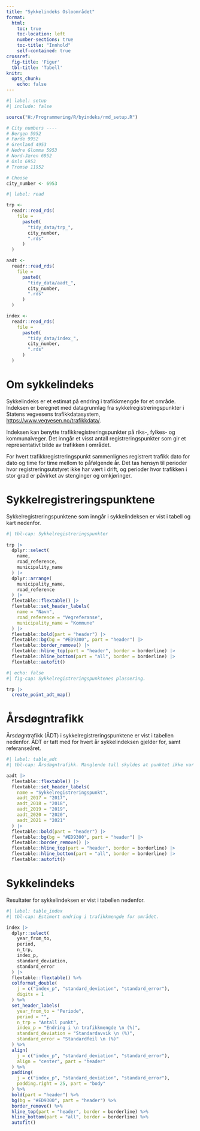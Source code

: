 ```yaml
---
title: "Sykkelindeks Osloområdet"
format: 
  html:
    toc: true
    toc-location: left
    number-sections: true
    toc-title: "Innhold"
    self-contained: true
crossref: 
  fig-title: 'Figur'
  tbl-title: 'Tabell'
knitr: 
  opts_chunk: 
    echo: false
---
```


```r
#| label: setup
#| include: false

source("H:/Programmering/R/byindeks/rmd_setup.R")

# City numbers ----
# Bergen 5952
# Førde 9952
# Grenland 4953
# Nedre Glomma 5953
# Nord-Jæren 6952
# Oslo 6953
# Tromsø 11952

# Choose
city_number <- 6953
```

```r
#| label: read

trp <- 
  readr::read_rds(
    file =
      paste0(
        "tidy_data/trp_",
        city_number,
        ".rds"
      )
  )

aadt <-
  readr::read_rds(
    file =
      paste0(
        "tidy_data/aadt_",
        city_number,
        ".rds"
      )
  )

index <-
  readr::read_rds(
    file =
      paste0(
        "tidy_data/index_",
        city_number,
        ".rds"
      )
  )
```

# Om sykkelindeks
Sykkelindeks er et estimat på endring i trafikkmengde for et område. Indeksen er beregnet med datagrunnlag fra sykkelregistreringspunkter i Statens vegvesens trafikkdatasystem, <https://www.vegvesen.no/trafikkdata/>. 

Indeksen kan benytte trafikkregistreringspunkter på riks-, fylkes- og  kommunalveger. Det inngår et visst antall registreringspunkter som gir et representativt bilde av trafikken i området. 

For hvert trafikkregistreringspunkt sammenlignes registrert trafikk dato for dato og time for time mellom to påfølgende år. Det tas hensyn til perioder hvor registreringsutstyret ikke har vært i drift, og perioder hvor trafikken i stor grad er påvirket av stenginger og omkjøringer.


# Sykkelregistreringspunktene
Sykkelregistreringspunktene som inngår i sykkelindeksen er vist i tabell og kart nedenfor.

```r
#| tbl-cap: Sykkelregistreringspunkter
 
trp |> 
  dplyr::select(
    name, 
    road_reference, 
    municipality_name
  ) |> 
  dplyr::arrange(
    municipality_name,
    road_reference
  ) |> 
  flextable::flextable() |> 
  flextable::set_header_labels(
    name = "Navn",
    road_reference = "Vegreferanse",
    municipality_name = "Kommune"
  ) |> 
  flextable::bold(part = "header") |> 
  flextable::bg(bg = "#ED9300", part = "header") |> 
  flextable::border_remove() |> 
  flextable::hline_top(part = "header", border = borderline) |> 
  flextable::hline_bottom(part = "all", border = borderline) |> 
  flextable::autofit() 
```



```r
#| echo: false
#| fig-cap: Sykkelregistreringspunktenes plassering.

trp |> 
  create_point_adt_map()
```


# Årsdøgntrafikk
Årsdøgntrafikk (ÅDT) i sykkelregistreringspunktene er vist i tabellen nedenfor. ÅDT er tatt med for hvert år sykkelindeksen gjelder for, samt referanseåret. 

```r
#| label: table_adt
#| tbl-cap: Årsdøgntrafikk. Manglende tall skyldes at punktet ikke var i drift eller at data hadde for dårlig kvalitet.

aadt |> 
  flextable::flextable() |> 
  flextable::set_header_labels(
    name = "Sykkelregistreringspunkt",
    aadt_2017 = "2017",
    aadt_2018 = "2018",
    aadt_2019 = "2019",
    aadt_2020 = "2020",
    aadt_2021 = "2021"
  ) |> 
  flextable::bold(part = "header") |> 
  flextable::bg(bg = "#ED9300", part = "header") |> 
  flextable::border_remove() |> 
  flextable::hline_top(part = "header", border = borderline) |> 
  flextable::hline_bottom(part = "all", border = borderline) |> 
  flextable::autofit() 
```

# Sykkelindeks
Resultater for sykkelindeksen er vist i tabellen nedenfor.

```r
#| label: table_index
#| tbl-cap: Estimert endring i trafikkmengde for området.

index |> 
  dplyr::select(
    year_from_to,
    period,
    n_trp,
    index_p,
    standard_deviation,
    standard_error
  ) |> 
  flextable::flextable() %>%
  colformat_double(
    j = c("index_p", "standard_deviation", "standard_error"),
    digits = 1
  ) %>%
  set_header_labels(
    year_from_to = "Periode",
    period = "",
    n_trp = "Antall punkt",
    index_p = "Endring i \n trafikkmengde \n (%)",
    standard_deviation = "Standardavvik \n (%)",
    standard_error = "Standardfeil \n (%)"
  ) %>%
  align(
    j = c("index_p", "standard_deviation", "standard_error"),
    align = "center", part = "header"
  ) %>%
  padding(
    j = c("index_p", "standard_deviation", "standard_error"),
    padding.right = 25, part = "body"
  ) %>%
  bold(part = "header") %>%
  bg(bg = "#ED9300", part = "header") %>%
  border_remove() %>%
  hline_top(part = "header", border = borderline) %>%
  hline_bottom(part = "all", border = borderline) %>%
  autofit()
```

